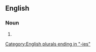 ==English==

===Noun===
{{head|en|noun plural form|head=[[humoral]] [[immunity|immunities]]}}

# {{plural of|humoral immunity|lang=en}}

[[Category:English plurals ending in "-ies"]]